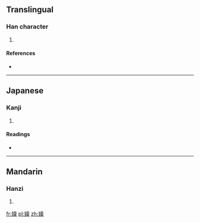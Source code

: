 ==Translingual==

===Han character===
{{Han char|rn=38|rad=女|as=13|sn=16|four=4649<sub>4</sub>|canj=女口口木 (VRRD)|ids=⿰[[女]][[喿]]}}

# {{defn|Han|sort=女13}}

====References====
* {{Han ref|kx=0272.251|dkj=06795|dj=0540.290|hdz=21083.220|uh=5B20|ud=23328|bh=E95B|bd=59739}}

----

==Japanese==

===Kanji===
{{ja-kanji|grade=|rs=女13}}

# {{defn|lang=ja|sort=女13}}

====Readings====
* {{ja-readings|on=[[さん]] (san)|kun=[[むさぼる]] (musaboru)}}

----

==Mandarin==

===Hanzi===
{{cmn-hanzi|pin=[[cān]] ([[can1]])|wg=ts'an<sup>1</sup>}}

# {{defn|lang=cmn|sort=女13}}

[[fr:嬠]]
[[pl:嬠]]
[[zh:嬠]]